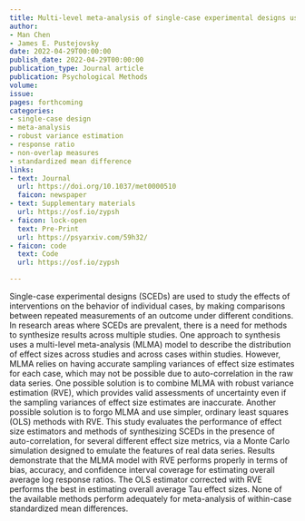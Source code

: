 ```yaml
---
title: Multi-level meta-analysis of single-case experimental designs using robust variance estimation
author:
- Man Chen
- James E. Pustejovsky
date: 2022-04-29T00:00:00
publish_date: 2022-04-29T00:00:00
publication_type: Journal article
publication: Psychological Methods
volume: 
issue: 
pages: forthcoming
categories:
- single-case design
- meta-analysis
- robust variance estimation
- response ratio
- non-overlap measures
- standardized mean difference
links:
- text: Journal
  url: https://doi.org/10.1037/met0000510
  faicon: newspaper
- text: Supplementary materials
  url: https://osf.io/zypsh
- faicon: lock-open
  text: Pre-Print
  url: https://psyarxiv.com/59h32/
- faicon: code
  text: Code
  url: https://osf.io/zypsh

---
```



Single-case experimental designs (SCEDs) are used to study the effects of interventions on the behavior of individual cases, by making comparisons between repeated measurements of an outcome under different conditions. In research areas where SCEDs are prevalent, there is a need for methods to synthesize results across multiple studies. One approach to synthesis uses a multi-level meta-analysis (MLMA) model to describe the distribution of effect sizes across studies and across cases within studies. However, MLMA relies on having accurate sampling variances of effect size estimates for each case, which may not be possible due to auto-correlation in the raw data series. One possible solution is to combine MLMA with robust variance estimation (RVE), which provides valid assessments of uncertainty even if the sampling variances of effect size estimates are inaccurate. Another possible solution is to forgo MLMA and use simpler, ordinary least squares (OLS) methods with RVE. This study evaluates the performance of effect size estimators and methods of synthesizing SCEDs in the presence of auto-correlation, for several different effect size metrics, via a Monte Carlo simulation designed to emulate the features of real data series. Results demonstrate that the MLMA model with RVE performs properly in terms of bias, accuracy, and confidence interval coverage for estimating overall average log response ratios. The OLS estimator corrected with RVE performs the best in estimating overall average Tau effect sizes. None of the available methods perform adequately for meta-analysis of within-case standardized mean differences.

